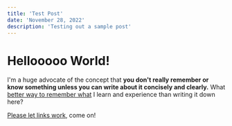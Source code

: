 ```yaml
---
title: 'Test Post'
date: 'November 28, 2022'
description: 'Testing out a sample post'
---
```


# Hellooooo World!

I'm a huge advocate of the concept that **you don't really remember or know something unless you can write about it concisely and clearly.**
What [better way to remember what](https://www.google.com/) I learn and experience than writing it down here?

[Please let links work](https://www.google.com/), come on!
